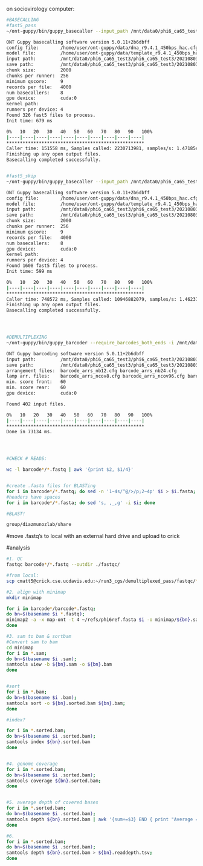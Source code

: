 on sociovirology computer:
```bash

#BASECALLING
#fast5_pass
~/ont-guppy/bin/guppy_basecaller --input_path /mnt/data0/phi6_ca65_test3/phi6_ca65_test3/20210803_2346_MN23913_FAL59701_b71d4cf8/fast5_pass --save_path /mnt/data0/phi6_ca65_test3/phi6_ca65_test3/20210803_2346_MN23913_FAL59701_b71d4cf8/fastq_hac --config dna_r9.4.1_450bps_hac.cfg -x cuda:0 --num_callers 8

ONT Guppy basecalling software version 5.0.11+2b6dbff
config file:        /home/user/ont-guppy/data/dna_r9.4.1_450bps_hac.cfg
model file:         /home/user/ont-guppy/data/template_r9.4.1_450bps_hac.jsn
input path:         /mnt/data0/phi6_ca65_test3/phi6_ca65_test3/20210803_2346_MN23913_FAL59701_b71d4cf8/fast5_pass
save path:          /mnt/data0/phi6_ca65_test3/phi6_ca65_test3/20210803_2346_MN23913_FAL59701_b71d4cf8/fastq_hac
chunk size:         2000
chunks per runner:  256
minimum qscore:     9
records per file:   4000
num basecallers:    8
gpu device:         cuda:0
kernel path:        
runners per device: 4
Found 326 fast5 files to process.
Init time: 679 ms

0%   10   20   30   40   50   60   70   80   90   100%
|----|----|----|----|----|----|----|----|----|----|
***************************************************
Caller time: 151558 ms, Samples called: 2230713981, samples/s: 1.47185e+07
Finishing up any open output files.
Basecalling completed successfully.


#fast5_skip
~/ont-guppy/bin/guppy_basecaller --input_path /mnt/data0/phi6_ca65_test3/phi6_ca65_test3/20210803_2346_MN23913_FAL59701_b71d4cf8/fast5_skip --save_path /mnt/data0/phi6_ca65_test3/phi6_ca65_test3/20210803_2346_MN23913_FAL59701_b71d4cf8/fastq_hac --config dna_r9.4.1_450bps_hac.cfg -x cuda:0 --num_callers 8

ONT Guppy basecalling software version 5.0.11+2b6dbff
config file:        /home/user/ont-guppy/data/dna_r9.4.1_450bps_hac.cfg
model file:         /home/user/ont-guppy/data/template_r9.4.1_450bps_hac.jsn
input path:         /mnt/data0/phi6_ca65_test3/phi6_ca65_test3/20210803_2346_MN23913_FAL59701_b71d4cf8/fast5_skip
save path:          /mnt/data0/phi6_ca65_test3/phi6_ca65_test3/20210803_2346_MN23913_FAL59701_b71d4cf8/fastq_hac
chunk size:         2000
chunks per runner:  256
minimum qscore:     9
records per file:   4000
num basecallers:    8
gpu device:         cuda:0
kernel path:        
runners per device: 4
Found 1608 fast5 files to process.
Init time: 599 ms

0%   10   20   30   40   50   60   70   80   90   100%
|----|----|----|----|----|----|----|----|----|----|
***************************************************
Caller time: 748572 ms, Samples called: 10946882079, samples/s: 1.46237e+07
Finishing up any open output files.
Basecalling completed successfully.




#DEMULTIPLEXING
~/ont-guppy/bin/guppy_barcoder --require_barcodes_both_ends -i /mnt/data0/phi6_ca65_test3/phi6_ca65_test3/20210803_2346_MN23913_FAL59701_b71d4cf8/fastq_hac/pass -s /mnt/data0/phi6_ca65_test3/phi6_ca65_test3/20210803_2346_MN23913_FAL59701_b71d4cf8/fastq_hac/demultiplexed_pass --arrangements_files "barcode_arrs_nb12.cfg barcode_arrs_nb24.cfg" -x cuda:0 --worker_threads 8

ONT Guppy barcoding software version 5.0.11+2b6dbff
input path:         /mnt/data0/phi6_ca65_test3/phi6_ca65_test3/20210803_2346_MN23913_FAL59701_b71d4cf8/fastq_hac/pass
save path:          /mnt/data0/phi6_ca65_test3/phi6_ca65_test3/20210803_2346_MN23913_FAL59701_b71d4cf8/fastq_hac/demultiplexed_pass
arrangement files:  barcode_arrs_nb12.cfg barcode_arrs_nb24.cfg
lamp arr. files:    barcode_arrs_ncov8.cfg barcode_arrs_ncov96.cfg barcode_arrs_multivirus1.cfg barcode_arrs_multivirus8.cfg
min. score front:   60
min. score rear:    60
gpu device:         cuda:0

Found 402 input files.

0%   10   20   30   40   50   60   70   80   90   100%
|----|----|----|----|----|----|----|----|----|----|
***************************************************
Done in 73134 ms.




#CHECK # READS: 

wc -l barcode*/*.fastq | awk '{print $2, $1/4}'


#create .fasta files for BLASTing
for i in barcode*/*.fastq; do sed -n '1~4s/^@/>/p;2~4p' $i > $i.fasta; done
#headers have spaces
for i in barcode*/*.fasta; do sed 's, ,_,g' -i $i; done

#BLAST!

group/diazmunozlab/share
```

#move .fastq's to local with an external hard drive and upload to crick


#analysis 
```bash
#1. QC 
fastqc barcode*/*.fastq --outdir ./fastqc/

#from local:
scp cmatt5@crick.cse.ucdavis.edu:~/run3_cgs/demultiplexed_pass/fastqc/*.html ./

#2. align with minimap
mkdir minimap 

for i in barcode*/barcode*.fastq; 
do bn=$(basename $i *.fastq);
minimap2 -a -x map-ont -t 4 ~/refs/phi6ref.fasta $i -o minimap/${bn}.sam; 
done

#3. sam to bam & sortbam
#Convert sam to bam
cd minimap 
for i in *.sam; 
do bn=$(basename $i .sam);
samtools view -b ${bn}.sam -o ${bn}.bam
done


#sort
for i in *.bam;  
do bn=$(basename $i .bam); 
samtools sort -o ${bn}.sorted.bam ${bn}.bam; 
done

#index?

for i in *.sorted.bam;  
do bn=$(basename $i .sorted.bam); 
samtools index ${bn}.sorted.bam
done


#4. genome coverage
for i in *.sorted.bam; 
do bn=$(basename $i .sorted.bam); 
samtools coverage ${bn}.sorted.bam; 
done


#5. average depth of covered bases
for i in *.sorted.bam; 
do bn=$(basename $i .sorted.bam); 
samtools depth ${bn}.sorted.bam | awk '{sum+=$3} END { print "Average = ",sum/NR}'; 
done

#6. 
for i in *.sorted.bam; 
do bn=$(basename $i .sorted.bam); 
samtools depth ${bn}.sorted.bam > ${bn}.readdepth.tsv;
done


```
